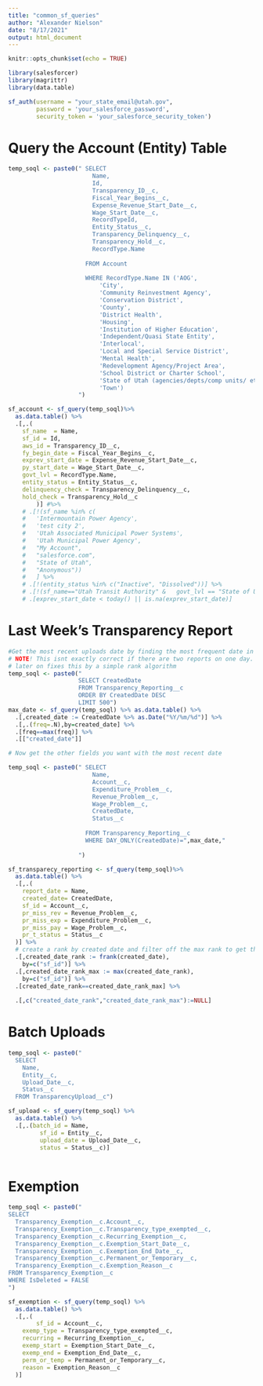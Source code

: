 ```yaml
---
title: "common_sf_queries"
author: "Alexander Nielson"
date: "8/17/2021"
output: html_document
---
```


```r
knitr::opts_chunk$set(echo = TRUE)
```

```r
library(salesforcer)
library(magrittr)
library(data.table)
```


```r
sf_auth(username = "your_state_email@utah.gov",
        password = 'your_salesforce_password',
        security_token = 'your_salesforce_security_token')
```

# Query the Account (Entity) Table
```r
temp_soql <- paste0(" SELECT 
                        Name,
                        Id,
                        Transparency_ID__c,
                        Fiscal_Year_Begins__c,
                        Expense_Revenue_Start_Date__c,
                        Wage_Start_Date__c,
                        RecordTypeId,
                        Entity_Status__c,
                        Transparency_Delinquency__c, 
                        Transparency_Hold__c,
                        RecordType.Name
                        
                      FROM Account
                      
                      WHERE RecordType.Name IN ('AOG',
                          'City',
                          'Community Reinvestment Agency',
                          'Conservation District',
                          'County',
                          'District Health',
                          'Housing',
                          'Institution of Higher Education',
                          'Independent/Quasi State Entity',
                          'Interlocal',
                          'Local and Special Service District',
                          'Mental Health',
                          'Redevelopment Agency/Project Area',
                          'School District or Charter School',
                          'State of Utah (agencies/depts/comp units/ etc.)',
                          'Town')  
                    ")

sf_account <- sf_query(temp_soql)%>%
  as.data.table() %>% 
  .[,.( 
    sf_name  = Name,
    sf_id = Id,
    aws_id = Transparency_ID__c,
    fy_begin_date = Fiscal_Year_Begins__c,
    exprev_start_date = Expense_Revenue_Start_Date__c,
    py_start_date = Wage_Start_Date__c,
    govt_lvl = RecordType.Name,
    entity_status = Entity_Status__c,
    delinquency_check = Transparency_Delinquency__c,
    hold_check = Transparency_Hold__c
        )] #%>% 
    # .[!(sf_name %in% c(
    #   'Intermountain Power Agency',
    #   'test city 2',
    #   'Utah Associated Municipal Power Systems',
    #   'Utah Municipal Power Agency',
    #   "My Account",
    #   "salesforce.com",
    #   "State of Utah",
    #   "Anonymous"))
    #   ] %>% 
    # .[!(entity_status %in% c("Inactive", "Dissolved"))] %>% 
    # .[!(sf_name=="Utah Transit Authority" &   govt_lvl == "State of Utah (agencies/depts/comp units/ etc.)") ] %>% 
    # .[exprev_start_date < today() || is.na(exprev_start_date)]
```


# Last Week's Transparency Report

```r
#Get the most recent uploads date by finding the most frequent date in the last500 records.
# NOTE! This isnt exactly correct if there are two reports on one day. Code 
# later on fixes this by a simple rank algorithm 
temp_soql <- paste0("
                    SELECT CreatedDate
                    FROM Transparency_Reporting__c
                    ORDER BY CreatedDate DESC
                    LIMIT 500")
max_date <- sf_query(temp_soql) %>% as.data.table() %>% 
  .[,created_date := CreatedDate %>% as.Date("%Y/%m/%d")] %>% 
  .[,.(freq=.N),by=created_date] %>% 
  .[freq==max(freq)] %>% 
  .[["created_date"]]

# Now get the other fields you want with the most recent date

temp_soql <- paste0(" SELECT 
                        Name,
                        Account__c,
                        Expenditure_Problem__c, 
                        Revenue_Problem__c,
                        Wage_Problem__c,
                        CreatedDate,
                        Status__c
                        
                      FROM Transparency_Reporting__c
                      WHERE DAY_ONLY(CreatedDate)=",max_date,"
                      
                    ")

sf_transparecy_reporting <- sf_query(temp_soql)%>%
  as.data.table() %>%
  .[,.(
    report_date = Name,
    created_date= CreatedDate,
    sf_id = Account__c,
    pr_miss_rev = Revenue_Problem__c,
    pr_miss_exp = Expenditure_Problem__c, 
    pr_miss_pay = Wage_Problem__c,
    pr_t_status = Status__c
  )] %>% 
  # create a rank by created date and filter off the max rank to get the most recent report. This is for the fringe cases where two reports are uploaded on the same day, usually to fix erroneous status flips.
  .[,created_date_rank := frank(created_date),
    by=c("sf_id")] %>% 
  .[,created_date_rank_max := max(created_date_rank),
    by=c("sf_id")] %>% 
  .[created_date_rank==created_date_rank_max] %>%
  
  .[,c("created_date_rank","created_date_rank_max"):=NULL]
```

# Batch Uploads
```r
temp_soql <- paste0(" 
  SELECT 
    Name,
    Entity__c,
    Upload_Date__c,
    Status__c
  FROM TransparencyUpload__c")

sf_upload <- sf_query(temp_soql) %>%
  as.data.table() %>%
  .[,.(batch_id = Name,
         sf_id = Entity__c,
         upload_date = Upload_Date__c,
         status = Status__c)]  
  

```

# Exemption

```r
temp_soql <- paste0(" 
SELECT 
  Transparency_Exemption__c.Account__c,             
  Transparency_Exemption__c.Transparency_type_exempted__c,
  Transparency_Exemption__c.Recurring_Exemption__c,
  Transparency_Exemption__c.Exemption_Start_Date__c,
  Transparency_Exemption__c.Exemption_End_Date__c,
  Transparency_Exemption__c.Permanent_or_Temporary__c,
  Transparency_Exemption__c.Exemption_Reason__c
FROM Transparency_Exemption__c
WHERE IsDeleted = FALSE
")

sf_exemption <- sf_query(temp_soql) %>%
  as.data.table() %>%
  .[,.(
        sf_id = Account__c,
    exemp_type = Transparency_type_exempted__c,
    recurring = Recurring_Exemption__c,
    exemp_start = Exemption_Start_Date__c,
    exemp_end = Exemption_End_Date__c,
    perm_or_temp = Permanent_or_Temporary__c,
    reason = Exemption_Reason__c
  )]
```

